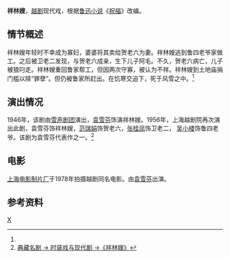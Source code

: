 '''祥林嫂'''，[[越剧|越剧]]现代戏，根据[[鲁迅|鲁迅]][[小说|小说]]《[[祝福_(小說)|祝福]]》改编。

== 情节概述 ==
祥林嫂年轻时不幸成为寡妇，婆婆将其卖给贺老六为妻。祥林嫂逃到鲁四老爷家做工。之后被卫老二发现，与贺老六成亲，生下儿子阿毛。不久，贺老六病亡，儿子被狼叼走。祥林嫂重回鲁家帮工，但因两次守寡，被认为不祥。祥林嫂到土地庙捐门槛以赎“罪孽”。但仍被鲁家所赶出。在饥寒交迫下，死于风雪之中。<ref name="yj100"></ref>

== 演出情况 ==
1946年，该剧由[[雪声剧团|雪声剧团]]演出，[[袁雪芬|袁雪芬]]饰演祥林嫂。1956年，上海越剧院再次演出此剧，袁雪芬饰祥林嫂，[[范瑞娟|范瑞娟]]饰贺老六，[[张桂凤|张桂凤]]饰卫老二， [[吴小楼|吴小楼]]饰鲁四老爷。该剧为袁雪芬代表作之一。<ref name="yj100">[http://yj100.zjcnt.com/Article/2006-03-20/798.shtml 典藏名剧 → 时装戏与现代剧 →《祥林嫂》]{{Dead link|date=2018年6月 |bot=InternetArchiveBot |fix-attempted=no }}</ref>

== 电影 ==
[[上海电影制片厂|上海电影制片厂]]于1978年拍摄越剧同名电影。由[[袁雪芬|袁雪芬]]出演。

== 参考资料 ==
<references/>

[[Category:越剧剧目|X]]